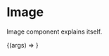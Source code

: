 
<Meta title="Components/Image" component={Image} />

# Image

Image component explains itself.

<!-- > [Wanna test the props? To go Storybook](http://storybook.skynexui.dev/?path=/docs/components-image--image-component) -->

<ArgsTable of={Image} />

<Canvas>
  <Story
    name="Image Component"
    args={{ ...Image.defaultProps, src: 'https://via.placeholder.com/300x300' }}
  >
    {(args) => <Image {...args} />}
  </Story>
</Canvas>